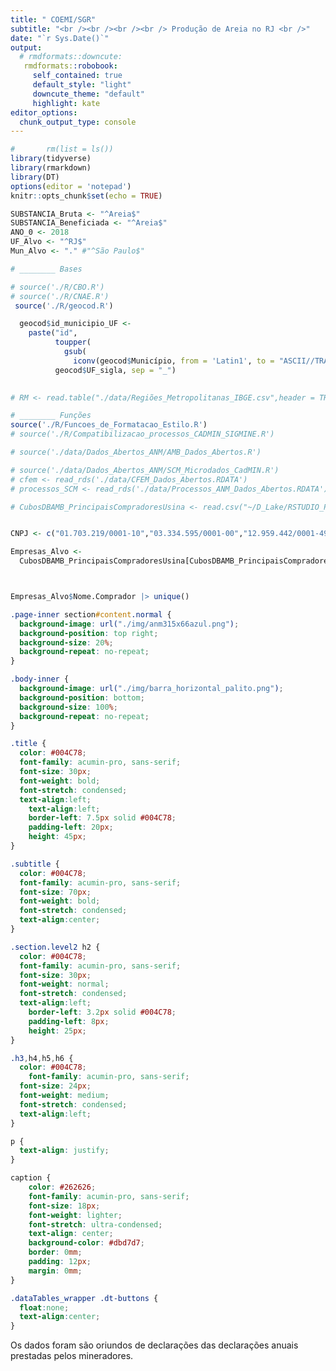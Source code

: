 ```yaml
---
title: " COEMI/SGR"
subtitle: "<br /><br /><br /><br /> Produção de Areia no RJ <br />"
date: "`r Sys.Date()`"
output:
  # rmdformats::downcute:  
   rmdformats::robobook:    
     self_contained: true
     default_style: "light"
     downcute_theme: "default"
     highlight: kate
editor_options: 
  chunk_output_type: console
---
```


```r
#       rm(list = ls())
library(tidyverse)
library(rmarkdown)
library(DT)
options(editor = 'notepad')
knitr::opts_chunk$set(echo = TRUE)
```

```r
SUBSTANCIA_Bruta <- "^Areia$"
SUBSTANCIA_Beneficiada <- "^Areia$"
ANO_0 <- 2018
UF_Alvo <- "^RJ$"
Mun_Alvo <- "." #"^São Paulo$"
```

```r
# ________ Bases

# source('./R/CBO.R')
# source('./R/CNAE.R')
 source('./R/geocod.R')

  geocod$id_municipio_UF <- 
    paste("id", 
          toupper(
            gsub(
              iconv(geocod$Município, from = 'Latin1', to = "ASCII//TRANSLIT"), pattern = "'", replacement = "")),
          geocod$UF_sigla, sep = "_")
  

# RM <- read.table("./data/Regiões_Metropolitanas_IBGE.csv",header = TRUE, sep = ";",fill = TRUE, quote = "",fileEncoding = 'UTF-8', encoding = "Latin1")

```

```r
# ________ Funções
source('./R/Funcoes_de_Formatacao_Estilo.R')
# source('./R/Compatibilizacao_processos_CADMIN_SIGMINE.R')

```

```r
# source('./data/Dados_Abertos_ANM/AMB_Dados_Abertos.R')

# source('./data/Dados_Abertos_ANM/SCM_Microdados_CadMIN.R')
# cfem <- read_rds('./data/CFEM_Dados_Abertos.RDATA')
# processos_SCM <- read_rds('./data/Processos_ANM_Dados_Abertos.RDATA')

# CubosDBAMB_PrincipaisCompradoresUsina <- read.csv("~/D_Lake/RSTUDIO_Projetos/RAL_AMB_Interno/data/CubosDBAMB_PrincipaisCompradoresUsina.csv",quote = "")


CNPJ <- c("01.703.219/0001-10","03.334.595/0001-00","12.959.442/0001-49","13.132.317/0001-23","16.532.772/0001-04","16.652.460/0001-34","17.188.590/0001-20","17.404.930/0001-03","18.820.688/0001-11","19.398.452/0001-00","19.974.518/0001-54","41.716.499/0001-15","64.210.875/0001-09","70.967.971/0001-90")

Empresas_Alvo <- 
  CubosDBAMB_PrincipaisCompradoresUsina[CubosDBAMB_PrincipaisCompradoresUsina$CPF.CNPJ.Titular %in% CNPJ,]



Empresas_Alvo$Nome.Comprador |> unique()

```

```css

.page-inner section#content.normal {
  background-image: url("./img/anm315x66azul.png");
  background-position: top right;
  background-size: 20%;
  background-repeat: no-repeat;
}

.body-inner {
  background-image: url("./img/barra_horizontal_palito.png");
  background-position: bottom;
  background-size: 100%;
  background-repeat: no-repeat;
}

.title {
  color: #004C78;
  font-family: acumin-pro, sans-serif; 
  font-size: 30px;
  font-weight: bold;
  font-stretch: condensed;
  text-align:left;
    text-align:left;
    border-left: 7.5px solid #004C78;
    padding-left: 20px;
    height: 45px;
} 

.subtitle {
  color: #004C78;
  font-family: acumin-pro, sans-serif; 
  font-size: 70px;
  font-weight: bold;
  font-stretch: condensed;
  text-align:center;
}

.section.level2 h2 {
  color: #004C78;
  font-family: acumin-pro, sans-serif; 
  font-size: 30px;
  font-weight: normal;
  font-stretch: condensed;
  text-align:left;
    border-left: 3.2px solid #004C78;
    padding-left: 8px;
    height: 25px;
}

.h3,h4,h5,h6 {
  color: #004C78;
    font-family: acumin-pro, sans-serif;
  font-size: 24px;
  font-weight: medium;
  font-stretch: condensed;
  text-align:left;
}

p {
  text-align: justify;
}

caption {
	color: #262626;
	font-family: acumin-pro, sans-serif;
	font-size: 18px;
	font-weight: lighter;
	font-stretch: ultra-condensed;
	text-align: center;
	background-color: #dbd7d7;
	border: 0mm;
	padding: 12px;
	margin: 0mm;
}

.dataTables_wrapper .dt-buttons {
  float:none;  
  text-align:center;
}

```



Os dados foram são oriundos de declarações das declarações anuais prestadas pelos mineradores.

<!-- Em virtude da Lei Geral de Proteção de Dados Pessoais (**Lei 13.709 de 14/Ago/18**) e da Instrução Normativa que Institui a Política de Proteção de Dados Pessoais (**IN/ANM nº8 de 3/Fev/23**), que versam sobre a proteção dos dados de pessoas físicas e/ou jurídicas, as informações estatísticas da ANM são divulgados agregadamente. Julgou-se que para a informação ora prestada a circunscrição por microrregiões  IBGE, atende aos quesitos de anonimização.   -->


<br />

